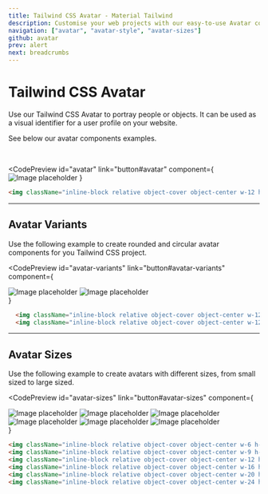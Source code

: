 ```yaml
---
title: Tailwind CSS Avatar - Material Tailwind
description: Customise your web projects with our easy-to-use Avatar component for Tailwind CSS using Material Design guidelines.
navigation: ["avatar", "avatar-style", "avatar-sizes"]
github: avatar
prev: alert
next: breadcrumbs
---
```


# Tailwind CSS Avatar

Use our Tailwind CSS Avatar to portray people or objects. It can be used as a visual identifier for a user profile on your website.

See below our avatar components examples.

<br />

<CodePreview
  id="avatar"
  link="button#avatar"
  component={
    <img className="inline-block relative object-cover object-center w-12 h-12 rounded-lg" alt="Image placeholder" src="/img/face-2.jpg" />
  }
>
  ```html
  <img className="inline-block relative object-cover object-center w-12 h-12 rounded-lg" alt="Image placeholder" src="/img/face-2.jpg" />
  ```
</CodePreview>

---

## Avatar Variants

Use the following example to create rounded and circular avatar components for you Tailwind CSS project.

<CodePreview
  id="avatar-variants"
  link="button#avatar-variants"
  component={
    <div className="flex">
      <img className="inline-block relative object-cover object-center w-12 h-12 mr-4 rounded-lg" alt="Image placeholder" src="/img/face-2.jpg" />
      <img className="inline-block relative object-cover object-center w-12 h-12 rounded-full" alt="Image placeholder" src="/img/face-2.jpg" />
    </div>
  }
>
  ```html
    <img className="inline-block relative object-cover object-center w-12 h-12 rounded-lg" alt="Image placeholder" src="/img/face-2.jpg" />
    <img className="inline-block relative object-cover object-center w-12 h-12 rounded-full" alt="Image placeholder" src="/img/face-2.jpg" />
  ```
</CodePreview>

---

## Avatar Sizes

Use the following example to create avatars with different sizes, from small sized to large sized.

<CodePreview
  id="avatar-sizes"
  link="button#avatar-sizes"
  component={
    <div className="flex items-end">
      <img className="inline-block relative object-cover object-center w-6 h-6 rounded-md mr-4" alt="Image placeholder" src="/img/face-2.jpg" />
      <img className="inline-block relative object-cover object-center w-9 h-9 rounded-md mr-4" alt="Image placeholder" src="/img/face-2.jpg" />
      <img className="inline-block relative object-cover object-center w-12 h-12 rounded-lg mr-4" alt="Image placeholder" src="/img/face-2.jpg" />
      <img className="inline-block relative object-cover object-center w-16 h-16 rounded-lg mr-4" alt="Image placeholder" src="/img/face-2.jpg" />
      <img className="inline-block relative object-cover object-center w-20 h-20 rounded-xl mr-4" alt="Image placeholder" src="/img/face-2.jpg" />
      <img className="inline-block relative object-cover object-center w-24 h-24 rounded-2xl" alt="Image placeholder" src="/img/face-2.jpg" />
    </div>
  }
>
  ```html
  <img className="inline-block relative object-cover object-center w-6 h-6 rounded-md mr-4" alt="Image placeholder" src="/img/face-2.jpg" />
  <img className="inline-block relative object-cover object-center w-9 h-9 rounded-md mr-4" alt="Image placeholder" src="/img/face-2.jpg" />
  <img className="inline-block relative object-cover object-center w-12 h-12 rounded-lg mr-4" alt="Image placeholder" src="/img/face-2.jpg" />
  <img className="inline-block relative object-cover object-center w-16 h-16 rounded-lg mr-4" alt="Image placeholder" src="/img/face-2.jpg" />
  <img className="inline-block relative object-cover object-center w-20 h-20 rounded-xl mr-4" alt="Image placeholder" src="/img/face-2.jpg" />
  <img className="inline-block relative object-cover object-center w-24 h-24 rounded-2xl" alt="Image placeholder" src="/img/face-2.jpg" />
  ```
</CodePreview>

